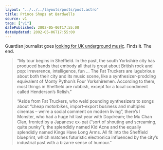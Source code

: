 ```yaml
---
layout: "../../../layouts/posts/post.astro"
title: Prince Shops at Bardwells
source: v1
tags: ["v1"]
datePublished: 2002-05-06T17:55:00
dateUpdated: 2002-05-06T17:55:00
---
```


Guardian journalist goes [looking for UK underground music][1]. Finds it. The end.

> &#8220;My tour begins in Sheffield. In the past, the south Yorkshire city has produced bands that embody all that is great about British rock and pop: irreverence, intelligence, fun &#8230; The Fat Truckers are lugubrious about both their city and its music scene, like a synthesizer-prodding equivalent of Monty Python&#8217;s Four Yorkshiremen. According to them, most things in Sheffield are rubbish, except for a local condiment called Henderson&#8217;s Relish.&#8221;
>
> &#8220;Aside from Fat Truckers, who weld pounding synthesizers to songs about &#8220;cheap motorbikes, import-export business and multiplex cinemas &#8211; we&#8217;re a social comment on modern living&#8221;, there&#8217;s I Monster, who had a huge hit last year with Daydream; the Mu Chan Clan, fronted by a Japanese ex-pat (&#8220;sort of shouting and screaming, quite punky&#8221;); the splendidly named Kid Acne and the equally splendidly named Kings Have Long Arms. All fit into the Sheffield blueprint, which matches futuristic electronica influenced by the city&#8217;s industrial past with a bizarre sense of humour.&#8221;

[1]: http://www.guardian.co.uk/Archive/Article/0,4273,4405698,00.html "The Guardian: The way we listen now"
